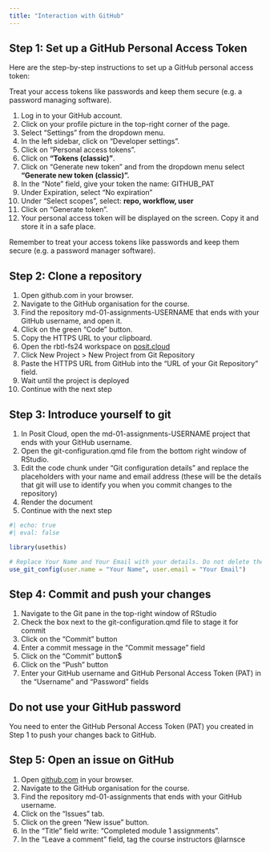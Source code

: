 ```yaml
---
title: "Interaction with GitHub"
---
```


## Step 1: Set up a GitHub Personal Access Token

Here are the step-by-step instructions to set up a GitHub personal access token:

::: {.callout-important collapse="false"}
Treat your access tokens like passwords and keep them secure (e.g. a password managing software).
:::

1.  Log in to your GitHub account.
2.  Click on your profile picture in the top-right corner of the page.
3.  Select "Settings" from the dropdown menu.
4.  In the left sidebar, click on "Developer settings".
5.  Click on "Personal access tokens".
6.  Click on **"Tokens (classic)"**.
7.  Click on "Generate new token" and from the dropdown menu select **"Generate new token (classic)".**
8.  In the "Note" field, give your token the name: GITHUB_PAT
9.  Under Expiration, select "No expiration"
10. Under "Select scopes", select: **repo, workflow, user**
11. Click on "Generate token".
12. Your personal access token will be displayed on the screen. Copy it and store it in a safe place.

Remember to treat your access tokens like passwords and keep them secure (e.g. a password manager software).

## Step 2: Clone a repository

1. Open github.com in your browser.
2. Navigate to the GitHub organisation for the course.
3. Find the repository md-01-assignments-USERNAME that ends with your GitHub username, and open it.
4. Click on the green "Code" button.
5. Copy the HTTPS URL to your clipboard.
6. Open the rbtl-fs24 workspace on [posit.cloud]()
7. Click New Project > New Project from Git Repository
8. Paste the HTTPS URL from GitHub into the "URL of your Git Repository" field.
9. Wait until the project is deployed
10. Continue with the next step

## Step 3: Introduce yourself to git

1. In Posit Cloud, open the md-01-assignments-USERNAME project that ends with your GitHub username.
2. Open the git-configuration.qmd file from the bottom right window of RStudio.
3. Edit the code chunk under "Git configuration details" and replace the placeholders with your name and email address (these will be the details that git will use to identify you when you commit changes to the repository)
4. Render the document
5. Continue with the next step

```r
#| echo: true
#| eval: false

library(usethis)

# Replace Your Name and Your Email with your details. Do not delete the quotes "".
use_git_config(user.name = "Your Name", user.email = "Your Email")
```

## Step 4: Commit and push your changes

1. Navigate to the Git pane in the top-right window of RStudio
2. Check the box next to the git-configuration.qmd file to stage it for commit
3. Click on the "Commit" button
4. Enter a commit message in the "Commit message" field
5. Click on the "Commit" button$
6. Click on the "Push" button
7. Enter your GitHub username and GitHub Personal Access Token (PAT) in the "Username" and "Password" fields

::: callout-important
## Do not use your GitHub password

You need to enter the GitHub Personal Access Token (PAT) you created in Step 1 to push your changes back to GitHub.
:::

## Step 5: Open an issue on GitHub

1. Open [github.com](https://github.com/) in your browser.
2. Navigate to the GitHub organisation for the course.
3. Find the repository md-01-assignments that ends with your GitHub username.
4. Click on the "Issues" tab.
5. Click on the green "New issue" button.
6. In the "Title" field write: "Completed module 1 assignments".
7. In the "Leave a comment" field, tag the course instructors @larnsce 

